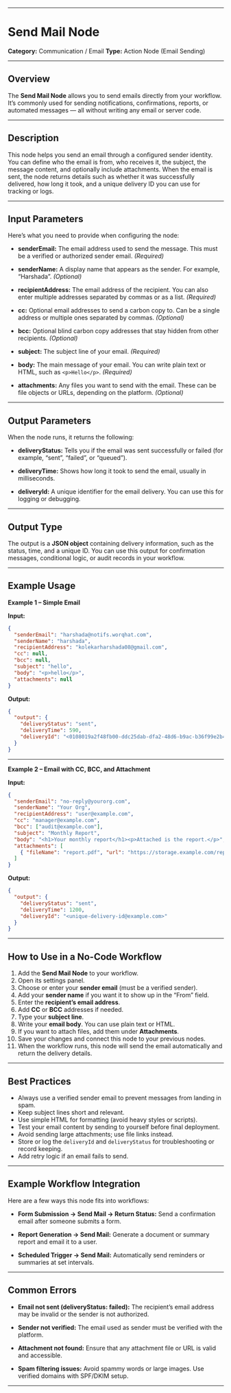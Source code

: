 

---

# Send Mail Node

**Category:** Communication / Email
**Type:** Action Node (Email Sending)

---

## Overview

The **Send Mail Node** allows you to send emails directly from your workflow.
It’s commonly used for sending notifications, confirmations, reports, or automated messages — all without writing any email or server code.

---

## Description

This node helps you send an email through a configured sender identity. You can define who the email is from, who receives it, the subject, the message content, and optionally include attachments.
When the email is sent, the node returns details such as whether it was successfully delivered, how long it took, and a unique delivery ID you can use for tracking or logs.

---

## Input Parameters

Here’s what you need to provide when configuring the node:

* **senderEmail:**
  The email address used to send the message. This must be a verified or authorized sender email. *(Required)*

* **senderName:**
  A display name that appears as the sender. For example, “Harshada”. *(Optional)*

* **recipientAddress:**
  The email address of the recipient. You can also enter multiple addresses separated by commas or as a list. *(Required)*

* **cc:**
  Optional email addresses to send a carbon copy to. Can be a single address or multiple ones separated by commas. *(Optional)*

* **bcc:**
  Optional blind carbon copy addresses that stay hidden from other recipients. *(Optional)*

* **subject:**
  The subject line of your email. *(Required)*

* **body:**
  The main message of your email. You can write plain text or HTML, such as `<p>Hello</p>`. *(Required)*

* **attachments:**
  Any files you want to send with the email. These can be file objects or URLs, depending on the platform. *(Optional)*

---

## Output Parameters

When the node runs, it returns the following:

* **deliveryStatus:**
  Tells you if the email was sent successfully or failed (for example, “sent”, “failed”, or “queued”).

* **deliveryTime:**
  Shows how long it took to send the email, usually in milliseconds.

* **deliveryId:**
  A unique identifier for the email delivery. You can use this for logging or debugging.

---

## Output Type

The output is a **JSON object** containing delivery information, such as the status, time, and a unique ID. You can use this output for confirmation messages, conditional logic, or audit records in your workflow.

---

## Example Usage

**Example 1 – Simple Email**

**Input:**

```json
{
  "senderEmail": "harshada@notifs.worqhat.com",
  "senderName": "harshada",
  "recipientAddress": "kolekarharshada08@gmail.com",
  "cc": null,
  "bcc": null,
  "subject": "hello",
  "body": "<p>hello</p>",
  "attachments": null
}
```

**Output:**

```json
{
  "output": {
    "deliveryStatus": "sent",
    "deliveryTime": 590,
    "deliveryId": "<0108019a2f48fb00-ddc25dab-dfa2-48d6-b9ac-b36f99e2b43b-000000@ap-southeast-2.worqhat.com>"
  }
}
```

---

**Example 2 – Email with CC, BCC, and Attachment**

**Input:**

```json
{
  "senderEmail": "no-reply@yourorg.com",
  "senderName": "Your Org",
  "recipientAddress": "user@example.com",
  "cc": "manager@example.com",
  "bcc": ["audit@example.com"],
  "subject": "Monthly Report",
  "body": "<h1>Your monthly report</h1><p>Attached is the report.</p>",
  "attachments": [
    { "fileName": "report.pdf", "url": "https://storage.example.com/report.pdf" }
  ]
}
```

**Output:**

```json
{
  "output": {
    "deliveryStatus": "sent",
    "deliveryTime": 1200,
    "deliveryId": "<unique-delivery-id@example.com>"
  }
}
```

---

## How to Use in a No-Code Workflow

1. Add the **Send Mail Node** to your workflow.
2. Open its settings panel.
3. Choose or enter your **sender email** (must be a verified sender).
4. Add your **sender name** if you want it to show up in the “From” field.
5. Enter the **recipient’s email address**.
6. Add **CC** or **BCC** addresses if needed.
7. Type your **subject line**.
8. Write your **email body**. You can use plain text or HTML.
9. If you want to attach files, add them under **Attachments**.
10. Save your changes and connect this node to your previous nodes.
11. When the workflow runs, this node will send the email automatically and return the delivery details.

---

## Best Practices

* Always use a verified sender email to prevent messages from landing in spam.
* Keep subject lines short and relevant.
* Use simple HTML for formatting (avoid heavy styles or scripts).
* Test your email content by sending to yourself before final deployment.
* Avoid sending large attachments; use file links instead.
* Store or log the `deliveryId` and `deliveryStatus` for troubleshooting or record keeping.
* Add retry logic if an email fails to send.

---

## Example Workflow Integration

Here are a few ways this node fits into workflows:

* **Form Submission → Send Mail → Return Status:**
  Send a confirmation email after someone submits a form.

* **Report Generation → Send Mail:**
  Generate a document or summary report and email it to a user.

* **Scheduled Trigger → Send Mail:**
  Automatically send reminders or summaries at set intervals.

---

## Common Errors

* **Email not sent (deliveryStatus: failed):**
  The recipient’s email address may be invalid or the sender is not authorized.

* **Sender not verified:**
  The email used as sender must be verified with the platform.

* **Attachment not found:**
  Ensure that any attachment file or URL is valid and accessible.

* **Spam filtering issues:**
  Avoid spammy words or large images. Use verified domains with SPF/DKIM setup.

---

